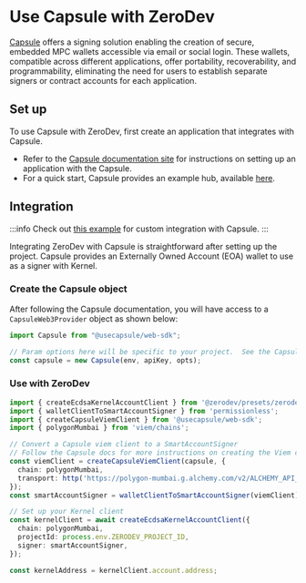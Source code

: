 # Use Capsule with ZeroDev

[Capsule](https://usecapsule.com/) offers a signing solution enabling the creation of secure, embedded MPC wallets accessible via email or social login. These wallets, compatible across different applications, offer portability, recoverability, and programmability, eliminating the need for users to establish separate signers or contract accounts for each application.

## Set up

To use Capsule with ZeroDev, first create an application that integrates with Capsule.

- Refer to the [Capsule documentation site](https://docs.usecapsule.com/) for instructions on setting up an application with the Capsule.
- For a quick start, Capsule provides an example hub, available [here](https://docs.usecapsule.com/getting-started/examples).

## Integration

:::info
Check out [this example](https://github.com/zerodevapp/zerodev-signer-examples/tree/main/capsule) for custom integration with Capsule.
:::

Integrating ZeroDev with Capsule is straightforward after setting up the project. Capsule provides an Externally Owned Account (EOA) wallet to use as a signer with Kernel.

### Create the Capsule object
After following the Capsule documentation, you will have access to a `CapsuleWeb3Provider` object as shown below:

```typescript
import Capsule from "@usecapsule/web-sdk";

// Param options here will be specific to your project.  See the Capsule docs for more info.
const capsule = new Capsule(env, apiKey, opts);
```

### Use with ZeroDev

```typescript
import { createEcdsaKernelAccountClient } from '@zerodev/presets/zerodev';
import { walletClientToSmartAccountSigner } from 'permissionless';
import { createCapsuleViemClient } from '@usecapsule/web-sdk';
import { polygonMumbai } from 'viem/chains';

// Convert a Capsule viem client to a SmartAccountSigner
// Follow the Capsule docs for more instructions on creating the Viem client https://docs.usecapsule.com/integration-guide/signing-transactions
const viemClient = createCapsuleViemClient(capsule, {
  chain: polygonMumbai,
  transport: http('https://polygon-mumbai.g.alchemy.com/v2/ALCHEMY_API_KEY'),
});
const smartAccountSigner = walletClientToSmartAccountSigner(viemClient);

// Set up your Kernel client
const kernelClient = await createEcdsaKernelAccountClient({
  chain: polygonMumbai,
  projectId: process.env.ZERODEV_PROJECT_ID,
  signer: smartAccountSigner,
});

const kernelAddress = kernelClient.account.address;
```
